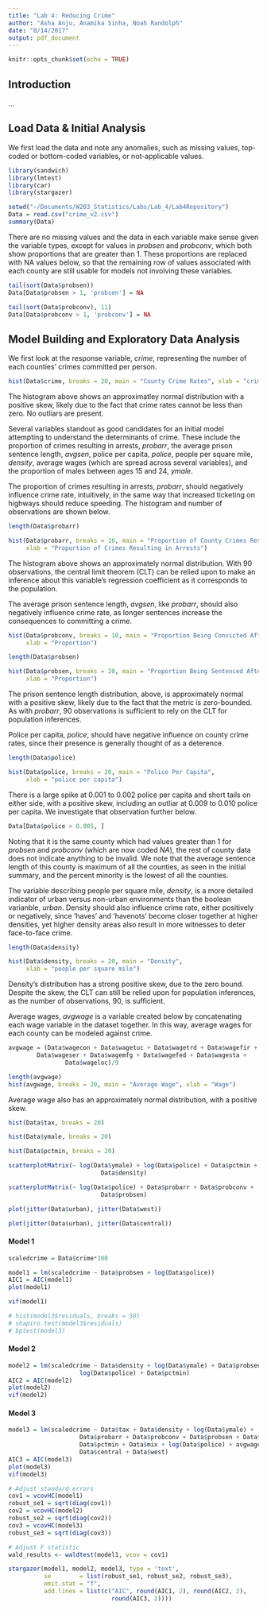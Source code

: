 ```yaml
---
title: "Lab 4: Reducing Crime"
author: "Asha Anju, Anamika Sinha, Noah Randolph"
date: "8/14/2017"
output: pdf_document
---
```


```r
knitr::opts_chunk$set(echo = TRUE)
```

## Introduction

...

## Load Data & Initial Analysis

We first load the data and note any anomalies, such as missing values, top-coded or bottom-coded variables, or not-applicable values.

```r
library(sandwich)
library(lmtest)
library(car)
library(stargazer)

setwd("~/Documents/W203_Statistics/Labs/Lab_4/Lab4Repository")
Data = read.csv("crime_v2.csv")
summary(Data)
```

There are no missing values and the data in each variable make sense given the variable types, except for values in _probsen_ and _probconv_, which both show proportions that are greater than 1. These proportions are replaced with NA values below, so that the remaining row of values associated with each county are still usable for models not involving these variables.

```r
tail(sort(Data$probsen))
Data[Data$probsen > 1, 'probsen'] = NA

tail(sort(Data$probconv), 11)
Data[Data$probconv > 1, 'probconv'] = NA
```

## Model Building and Exploratory Data Analysis

We first look at the response variable, _crime_, representing the number of each counties' crimes committed per person.

```r
hist(Data$crime, breaks = 20, main = "County Crime Rates", xlab = "crimes committed per person")
```

The histogram above shows an approximatley normal distribution with a positive skew, likely due to the fact that crime rates cannot be less than zero. No outliars are present. 


Several variables standout as good candidates for an initial model attempting to understand the determinants of crime. These include the proportion of crimes resulting in arrests, _probarr_, the average prison sentence length, _avgsen_, police per capita, _police_, people per square mile, _density_, average wages (which are spread across several variables), and the proportion of males between ages 15 and 24, _ymale_. 

The proportion of crimes resulting in arrests, _probarr_, should negatively influence crime rate, intuitively, in the same way that increased ticketing on highways should reduce speeding. The histogram and number of observations are shown below.

```r
length(Data$probarr)

hist(Data$probarr, breaks = 16, main = "Proportion of County Crimes Resulting in Arrests",
     xlab = "Proportion of Crimes Resulting in Arrests")
```

The histogram above shows an approximately normal distribution. With 90 observations, the central limit theorem (CLT) can be relied upon to make an inference about this variable's regression coefficient as it corresponds to the population.

The average prison sentence length, _avgsen_, like _probarr_, should also negatively influence crime rate, as longer sentences increase the consequences to committing a crime.

```r
hist(Data$probconv, breaks = 10, main = "Proportion Being Convicted After Arrest",
     xlab = "Proportion")
```


```r
length(Data$probsen)

hist(Data$probsen, breaks = 20, main = "Proportion Being Sentenced After Conviction",
     xlab = "Proportion")
```

The prison sentence length distribution, above, is approximately normal with a positive skew, likely due to the fact that the metric is zero-bounded. As with _probarr_, 90 observations is sufficient to rely on the CLT for population inferences.

Police per capita, _police_, should have negative influence on county crime rates, since their presence is generally thought of as a deterence.

```r
length(Data$police)

hist(Data$police, breaks = 20, main = "Police Per Capita",
     xlab = "police per capita")
```


There is a large spike at 0.001 to 0.002 police per capita and short tails on either side, with a positive skew, including an outliar at 0.009 to 0.010 police per capita. We investigate that observation further below.

```r
Data[Data$police > 0.005, ]
```

Noting that it is the same county which had values greater than 1 for _probsen_ and _probconv_ (which are now coded _NA_), the rest of county data does not indicate anything to be invalid. We note that the average sentence length of this county is maximum of all the counties, as seen in the initial summary, and the percent minority is the lowest of all the counties.

The variable describing people per square mile, _density_, is a more detailed indicator of urban versus non-urban environments than the boolean varianble, _urban_. Density should also influence crime rate, either positively or negatively, since 'haves' and 'havenots' become closer together at higher densities, yet higher density areas also result in more witnesses to deter face-to-face crime.

```r
length(Data$density)

hist(Data$density, breaks = 20, main = "Density",
     xlab = "people per square mile")
```

Density's distribution has a strong positive skew, due to the zero bound. Despite the skew, the CLT can still be relied upon for population inferences, as the number of observations, 90, is sufficient.

Average wages, _avgwage_ is a variable created below by concatenating each wage variable in the dataset together. In this way, average wages for each county can be modeled against crime.

```r
avgwage = (Data$wagecon + Data$wagetuc + Data$wagetrd + Data$wagefir +
        Data$wageser + Data$wagemfg + Data$wagefed + Data$wagesta + 
                Data$wageloc)/9

length(avgwage)
hist(avgwage, breaks = 20, main = "Average Wage", xlab = "Wage")
```

Average wage also has an approximately normal distribution, with a positive skew. 

```r
hist(Data$tax, breaks = 20)
```


```r
hist(Data$ymale, breaks = 20)
```

```r
hist(Data$pctmin, breaks = 20)
```

```r
scatterplotMatrix(~ log(Data$ymale) + log(Data$police) + Data$pctmin +
                          Data$density)
```

```r
scatterplotMatrix(~ log(Data$police) + Data$probarr + Data$probconv +
                          Data$probsen)
```

```r
plot(jitter(Data$urban), jitter(Data$west))
```

```r
plot(jitter(Data$urban), jitter(Data$central))
```

#### Model 1

```r
scaledcrime = Data$crime*100

model1 = lm(scaledcrime ~ Data$probsen + log(Data$police))
AIC1 = AIC(model1)
plot(model1)

vif(model1)

# hist(model3$residuals, breaks = 50)
# shapiro.test(model3$residuals)
# bptest(model3)
```

#### Model 2

```r
model2 = lm(scaledcrime ~ Data$density + log(Data$ymale) + Data$probsen +
                    log(Data$police) + Data$pctmin)
AIC2 = AIC(model2)
plot(model2)
vif(model2)
```

#### Model 3

```r
model3 = lm(scaledcrime ~ Data$tax + Data$density + log(Data$ymale) +
                    Data$probarr + Data$probconv + Data$probsen + Data$avgsen +
                    Data$pctmin + Data$mix + log(Data$police) + avgwage +
                    Data$central + Data$west)
AIC3 = AIC(model3)
plot(model3)
vif(model3)
```



```r
# Adjust standard errors
cov1 = vcovHC(model1)
robust_se1 = sqrt(diag(cov1))
cov2 = vcovHC(model2)
robust_se2 = sqrt(diag(cov2))
cov3 = vcovHC(model3)
robust_se3 = sqrt(diag(cov3))

# Adjust F statistic 
wald_results <- waldtest(model1, vcov = cov1)

stargazer(model1, model2, model3, type = 'text',
          se        = list(robust_se1, robust_se2, robust_se3),
          omit.stat = "f",
          add.lines = list(c("AIC", round(AIC1, 2), round(AIC2, 2), 
                             round(AIC3, 2))))
```

